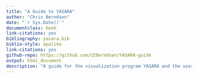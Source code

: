 ```yaml
---
title: "A Guide to YASARA"
author: "Chris Berndsen"
date: "`r Sys.Date()`"
documentclass: book
link-citations: yes
bibliography: yasara.bib
biblio-style: apalike
link-citations: yes
github-repo: https://github.com/CEBerndsen/YASARA-guide
output: html_document
description: "A guide for the visualization program YASARA and the uses of the program"
---
```

